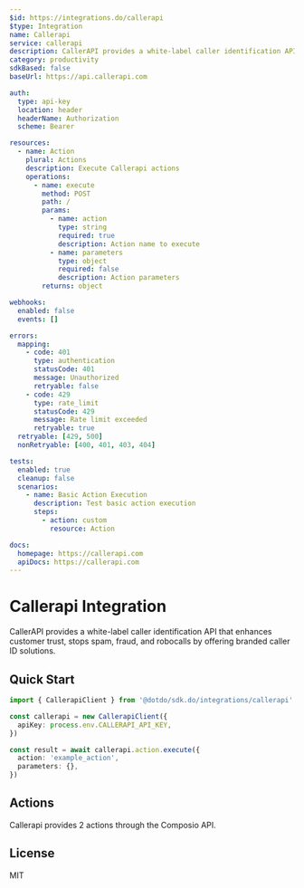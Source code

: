 ```yaml
---
$id: https://integrations.do/callerapi
$type: Integration
name: Callerapi
service: callerapi
description: CallerAPI provides a white-label caller identification API that enhances customer trust, stops spam, fraud, and robocalls by offering branded caller ID solutions.
category: productivity
sdkBased: false
baseUrl: https://api.callerapi.com

auth:
  type: api-key
  location: header
  headerName: Authorization
  scheme: Bearer

resources:
  - name: Action
    plural: Actions
    description: Execute Callerapi actions
    operations:
      - name: execute
        method: POST
        path: /
        params:
          - name: action
            type: string
            required: true
            description: Action name to execute
          - name: parameters
            type: object
            required: false
            description: Action parameters
        returns: object

webhooks:
  enabled: false
  events: []

errors:
  mapping:
    - code: 401
      type: authentication
      statusCode: 401
      message: Unauthorized
      retryable: false
    - code: 429
      type: rate_limit
      statusCode: 429
      message: Rate limit exceeded
      retryable: true
  retryable: [429, 500]
  nonRetryable: [400, 401, 403, 404]

tests:
  enabled: true
  cleanup: false
  scenarios:
    - name: Basic Action Execution
      description: Test basic action execution
      steps:
        - action: custom
          resource: Action

docs:
  homepage: https://callerapi.com
  apiDocs: https://callerapi.com
---
```


# Callerapi Integration

CallerAPI provides a white-label caller identification API that enhances customer trust, stops spam, fraud, and robocalls by offering branded caller ID solutions.

## Quick Start

```typescript
import { CallerapiClient } from '@dotdo/sdk.do/integrations/callerapi'

const callerapi = new CallerapiClient({
  apiKey: process.env.CALLERAPI_API_KEY,
})

const result = await callerapi.action.execute({
  action: 'example_action',
  parameters: {},
})
```

## Actions

Callerapi provides 2 actions through the Composio API.

## License

MIT

